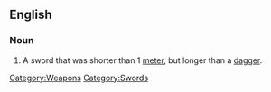 ==English==

===Noun===
{{en-noun|sg=[[short]] [[sword]]}}

#A sword that was shorter than 1 [[meter]], but longer than a [[dagger]].

[[Category:Weapons]]
[[Category:Swords]]